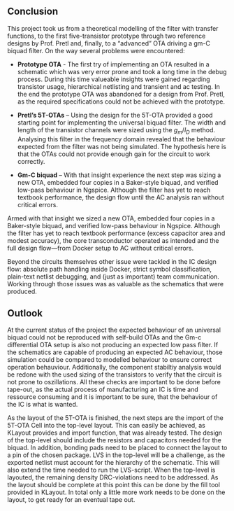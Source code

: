 ## Conclusion  
This project took us from a theoretical modelling of the filter with transfer functions, to the first five-transistor prototype through two
reference designs by Prof. Pretl and, finally, to a “advanced” OTA driving a gm-C biquad filter. On the way several problems were encountered:

* **Prototype OTA** - The first try of implementing an OTA resulted in a schematic which was very error prone and took a long time in the debug process. During this time valueable insights were gained regarding transistor usage, hierarchical netlisting and transient and ac testing. In the end the prototype OTA was abandoned for a design from Prof. Pretl, as the required specifications could not be achieved with the prototype.

* **Pretl’s 5T-OTAs** – Using the design for the 5T-OTA provided a good starting point for implementing the universal biquad filter. The width and length of the transistor channels were sized using the $g_m/I_D$ method. Analysing this filter in the frequency domain revealed that the behaviour expected from the filter was not being simulated. The hypothesis here is that the OTAs could not provide enough gain for the circuit to work correctly.

* **Gm-C biquad** – With that insight experience the next step was sizing a new OTA, embedded four copies in a Baker-style biquad, and verified low-pass behaviour
  in Ngspice.  Although the filter has yet to reach textbook performance, the design flow until the AC analysis ran without critical errors.

Armed with that insight we sized a new OTA,
  embedded four copies in a Baker-style biquad, and verified low-pass behaviour
  in Ngspice. Although the filter has yet to reach textbook performance
  (excess capacitor area and modest accuracy), the core transconductor
  operated as intended and the full design flow—from Docker setup to AC without critical errors.

Beyond the circuits themselves other issue were tackled in the IC design flow:
absolute path handling inside Docker, strict symbol classification,
plain-text netlist debugging, and (just as important) team communication.
Working through those issues was as valuable as the schematics that were produced.

## Outlook

At the current status of the project the expected behaviour of an universal biquad could not be reproduced with self-build OTAs and the Gm-c differential OTA setup is also not producing an expected low pass filter. If the schematics are capable of producing an expected AC behaviour, those simulation could be compared to modelled behaviour to ensure correct operation behauviour. Additionally, the component stabiltiy analysis would be redone with the used sizing of the transistors to verify that the circuit is not prone to oszillations. All these checks are important to be done before tape-out, as the actual process of manufacturing an IC is time and ressource consuming and it is important to be sure, that the behaviour of the IC is what is wanted. 

As the layout of the 5T-OTA is finished, the next steps are the import of the 5T-OTA Cell into the top-level layout. This can easily be achieved, as KLayout provides and import function, that was already tested. 
The design of the top-level should include the resistors and capacitors needed for the biquad. In addition, bonding pads need to be placed to connect the layout to a pin of the chosen package. 
LVS in the top-level will be a challenge, as the exported netlist must account for the hierarchy of the schematic. This will also extend the time needed to run the LVS-script. 
When the top-level is layouted, the remaining density DRC-violations need to be addressed. As the layout should be complete at this point this can be done by the fill tool provided in KLayout. 
In total only a little more work needs to be done on the layout, to get ready for an eventual tape out.